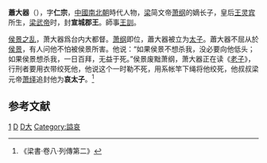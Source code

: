 '''蕭大器'''（{{bd|523年|<ref>《梁書·卷八·列傳第二》：哀太子大器，字仁宗，太宗嫡長子也。普通四年五月丁酉生。</ref>|551年||catIdx=X}}），字'''仁宗'''，[[中國|中國]][[南北朝|南北朝]]時代人物，[[南梁|梁]]简文帝[[萧纲|萧纲]]的嫡长子，皇后[[王灵宾|王灵宾]]所生，[[梁武帝|梁武帝]]时，封'''宣城郡王'''。師事[[王訓_(南梁)|王訓]]。

[[侯景之乱|侯景之乱]]，萧大器爲台内大都督。[[萧纲|萧纲]]即位，蕭大器被立为[[太子|太子]]。蕭大器不屈从於[[侯景|侯景]]，有人问他不怕被侯景所害。他说：“如果侯景不想杀我，没必要向他低头；如果侯景想杀我，一日百拜，无益于死。”侯景废黜萧纲，萧大器正在读《[[道德经|老子]]》，行刑者要用衣带绞死他，他说这个一时勒不死，用系帐竿下绳将他绞死，他叔叔梁元帝[[萧绎|萧绎]]追封他为'''哀太子'''。<ref>《梁書·卷八·列傳第二》</ref>

{{Ahnentafel top}}<center>
{{ahnentafel-compact5
|boxstyle_1=background-color: #ffff00;
|boxstyle_2=background-color: #ffff40;
|boxstyle_3=background-color: #ffff80;
|boxstyle_4=background-color: #ffffC0;
|boxstyle_5=background-color: #ffffff;
|1='''哀太子蕭大器'''
|2='''父：'''太宗简文皇帝[[萧纲|萧纲]]
|3='''母：'''簡皇后[[王靈賓|王靈賓]]
|4='''祖父：'''高祖武皇帝[[萧衍|萧衍]]
|5='''祖母：'''（追尊）穆太后[[丁令光|丁令光]]
|6='''外祖父：'''南昌安侯[[王騫|王騫]]
|7=
|8='''曾祖父：'''（追尊）太祖文皇帝[[萧顺之|萧顺之]]
|9='''曾祖母：'''（追尊）献皇后[[张尚柔|张尚柔]]
|10='''外曾祖父：'''宣城太守[[丁道迁|丁道迁]]
|11=
|12='''外曾祖父：'''南昌文宪公[[王儉_(南朝)|王儉]]
|13=
|14=
|15=
|16='''高祖父：'''刘宋南台治书侍御史[[萧道赐|萧道赐]]
|17=
|18='''外高祖父：'''交州刺史[[张穆之|张穆之]]
|19='''外高祖母：'''萧氏（萧顺之从姑）
|20=
|21=
|22=
|23=
|24='''外高祖父：'''豫寧愍侯[[王僧綽|王僧綽]]
|25=
|26=
|27=
|28=
|29=
|30=
|31=
}}</center>
{{ahnentafel bottom}}

==参考文献==
<references/>
 
[[Category:梁简文帝皇子|1]]
[[Category:南梁正王|D]]
[[Category:蘭陵蕭氏|D大]]
[[Category:謚哀|Category:謚哀]]